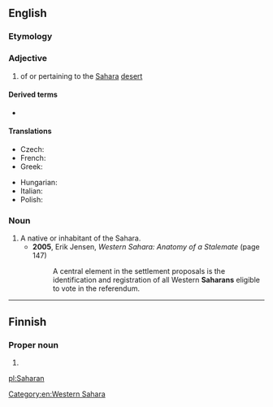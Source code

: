 ==English==

===Etymology===
{{suffix|Sahara|an|lang=en}}

===Adjective===
{{en-adj}}

# of or pertaining to the [[Sahara]] [[desert]]

====Derived terms====
* {{l|en|sub-Saharan}}

====Translations====
{{trans-top|related to the Sahara desert}}
* Czech: {{t+|cs|saharský}}
* French: {{t+|fr|saharien|m}}
* Greek: {{t|el|σαχάριος|m}}
{{trans-mid}}
* Hungarian: {{t|hu|szaharai}}
* Italian: {{t+|it|sahariano}}
* Polish: {{t+|pl|saharyjski}}
{{trans-bottom}}

===Noun===
{{en-noun}}

# A native or inhabitant of the Sahara.
#* '''2005''', Erik Jensen, ''Western Sahara: Anatomy of a Stalemate'' (page 147)
#*: A central element in the settlement proposals is the identification and registration of all Western '''Saharans''' eligible to vote in the referendum.

----

==Finnish==

===Proper noun===
{{head|fi|proper noun form}}

# {{fi-form of|case=genitive|pl=singular|Sahara}}

[[Category:en:Western Sahara]]

[[pl:Saharan]]